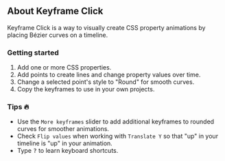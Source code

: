 ## About Keyframe Click

Keyframe Click is a way to visually create CSS property animations by placing Bézier curves on a
timeline.

### Getting started

1. Add one or more CSS properties.
2. Add points to create lines and change property values over time.
3. Change a selected point's style to "Round" for smooth curves.
4. Copy the keyframes to use in your own projects.

### Tips 🔥

- Use the `More keyframes` slider to add additional keyframes to rounded curves for smoother
  animations.
- Check `Flip values` when working with `Translate Y` so that "up" in your timeline is "up" in your
  animation.
- Type <kbd>?</kbd> to learn keyboard shortcuts.
